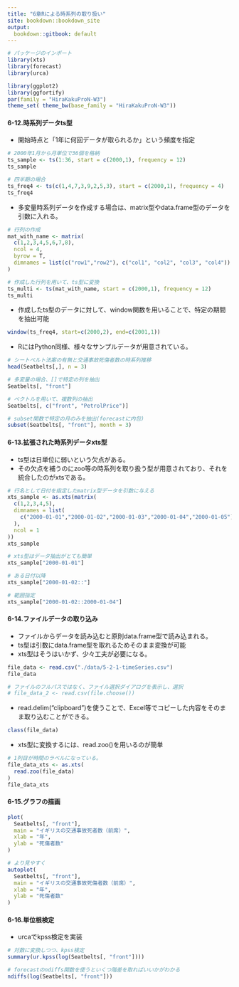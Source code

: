 ```yaml
---
title: "6章Rによる時系列の取り扱い"
site: bookdown::bookdown_site
output:
  bookdown::gitbook: default
---
```


```r
# パッケージのインポート
library(xts)
library(forecast)
library(urca)

library(ggplot2)
library(ggfortify)
par(family = "HiraKakuProN-W3")
theme_set( theme_bw(base_family = "HiraKakuProN-W3"))
```

#### 6-12.時系列データts型
- 開始時点と「1年に何回データが取られるか」という頻度を指定

```r
# 2000年1月から月単位で36個を格納
ts_sample <- ts(1:36, start = c(2000,1), frequency = 12)
ts_sample
```
```r
# 四半期の場合
ts_freq4 <- ts(c(1,4,7,3,9,2,5,3), start = c(2000,1), frequency = 4)
ts_freq4
```
- 多変量時系列データを作成する場合は、matrix型やdata.frame型のデータを引数に入れる。
```r
# 行列の作成
mat_with_name <- matrix(
  c(1,2,3,4,5,6,7,8),
  ncol = 4,
  byrow = T,
  dimnames = list(c("row1","row2"), c("col1", "col2", "col3", "col4"))
)

# 作成した行列を用いて、ts型に変換
ts_multi <- ts(mat_with_name, start = c(2000,1), frequency = 12)
ts_multi
```
- 作成したts型のデータに対して、window関数を用いることで、特定の期間を抽出可能

```r
window(ts_freq4, start=c(2000,2), end=c(2001,1))
```

- RにはPython同様、様々なサンプルデータが用意されている。

```r
# シートベルト法案の有無と交通事故死傷者数の時系列推移
head(Seatbelts[,], n = 3)
```
```r
# 多変量の場合、[]で特定の列を抽出
Seatbelts[, "front"]
```
```r
# ベクトルを用いて、複数列の抽出
Seatbelts[, c("front", "PetrolPrice")]
```
```r
# subset関数で特定の月のみを抽出(forecastに内包)
subset(Seatbelts[, "front"], month = 3)
```
#### 6-13.拡張された時系列データxts型
- ts型は日単位に弱いという欠点がある。
- その欠点を補うのにzoo等の時系列を取り扱う型が用意されており、それを統合したのがxtsである。

```r
# 行名として日付を指定したmatrix型データを引数に与える
xts_sample <- as.xts(matrix(
  c(1,2,3,4,5),
  dimnames = list(
    c("2000-01-01","2000-01-02","2000-01-03","2000-01-04","2000-01-05")
  ),
  ncol = 1
))
xts_sample
```
```r
# xts型はデータ抽出がとても簡単
xts_sample["2000-01-01"]
```
```r
# ある日付以降
xts_sample["2000-01-02::"]

# 範囲指定
xts_sample["2000-01-02::2000-01-04"]
```

#### 6-14.ファイルデータの取り込み
- ファイルからデータを読み込むと原則data.frame型で読み込まれる。
- ts型は引数にdata.frame型を取れるためそのまま変換が可能
- xts型はそうはいかず、少々工夫が必要になる。

```r
file_data <- read.csv("./data/5-2-1-timeSeries.csv")
file_data
```
```r
# ファイルのフルパスではなく、ファイル選択ダイアログを表示し、選択
# file_data_2 <- read.csv(file.choose())
```

- read.delim("clipboard")を使うことで、Excel等でコピーした内容をそのまま取り込むことができる。

```r
class(file_data)
```

- xts型に変換するには、read.zoo()を用いるのが簡単

```r
# 1列目が時間のラベルになっている。
file_data_xts <- as.xts(
  read.zoo(file_data)
)
file_data_xts
```

#### 6-15.グラフの描画
```r
plot(
  Seatbelts[, "front"],
  main = "イギリスの交通事故死者数（前席）",
  xlab = "年",
  ylab = "死傷者数"
)
```
```r
# より見やすく
autoplot(
  Seatbelts[, "front"],
  main = "イギリスの交通事故死傷者数（前席）",
  xlab = "年",
  ylab = "死傷者数"
)
```

#### 6-16.単位根検定
- urcaでkpss検定を実装

```r
# 対数に変換しつつ、kpss検定
summary(ur.kpss(log(Seatbelts[, "front"])))
```
```r
# forecastのndiffs関数を使うといくつ階差を取ればいいかがわかる
ndiffs(log(Seatbelts[, "front"]))
```

